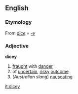 ==English==
===Etymology===
From ''[[dice]]'' = ''[[-y]]''

===Adjective===
'''dicey'''
# [[fraught]] with [[danger]]
# of [[uncertain]], [[risky]] [[outcome]]
# (''Australian slang'') [[nauseating]]

[[it:dicey]]